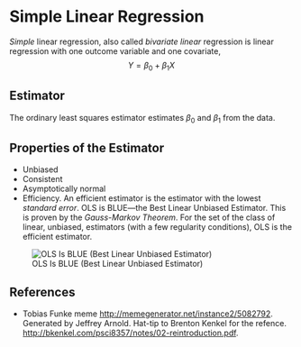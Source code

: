 # Simple Linear Regression

*Simple* linear regression, also called *bivariate linear* regression is linear regression with one outcome variable and one covariate,
$$
Y = \beta_0 + \beta_1 X
$$


## Estimator

The ordinary least squares estimator estimates $\beta_0$ and $\beta_1$ from the data.


## Properties of the Estimator

- Unbiased
- Consistent
- Asymptotically normal
- Efficiency. An efficient estimator is the estimator with the lowest *standard error*. OLS is BLUE---the Best Linear Unbiased Estimator. This is proven by the *Gauss-Markov Theorem*. For the set of the class of linear, unbiased, estimators (with a few regularity conditions), OLS is the efficient estimator.

![OLS Is BLUE (Best Linear Unbiased Estimator)](http://i.imgur.com/aZeDIQn.jpg)


## References

- Tobias Funke meme <http://memegenerator.net/instance2/5082792>. Generated by Jeffrey Arnold. Hat-tip to Brenton Kenkel for the refence. <http://bkenkel.com/psci8357/notes/02-reintroduction.pdf>.
